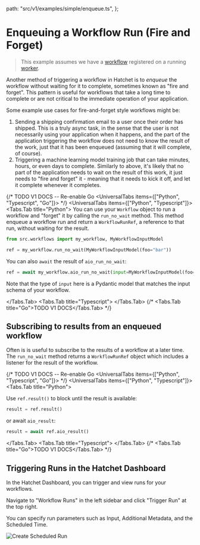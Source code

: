 
  path: "src/v1/examples/simple/enqueue.ts",
};


# Enqueuing a Workflow Run (Fire and Forget)

> This example assumes we have a [workflow](./basic-workflows.mdx) registered on a running [worker](./workers.mdx).

Another method of triggering a workflow in Hatchet is to _enqueue_ the workflow without waiting for it to complete, sometimes known as "fire and forget". This pattern is useful for workflows that take a long time to complete or are not critical to the immediate operation of your application.

Some example use cases for fire-and-forget style workflows might be:

1. Sending a shipping confirmation email to a user once their order has shipped. This is a truly async task, in the sense that the user is not necessarily using your application when it happens, and the part of the application triggering the workflow does not need to know the result of the work, just that it has been enqueued (assuming that it will complete, of course).
2. Triggering a machine learning model training job that can take minutes, hours, or even days to complete. Similarly to above, it's likely that no part of the application needs to wait on the result of this work, it just needs to "fire and forget" it - meaning that it needs to kick it off, and let it complete whenever it completes.

{/* TODO V1 DOCS -- Re-enable Go <UniversalTabs items={["Python", "Typescript", "Go"]}> */}
<UniversalTabs items={["Python", "Typescript"]}>
  <Tabs.Tab title="Python">
    You can use your `Workflow` object to run a workflow and "forget" it by calling the `run_no_wait` method. This method enqueue a workflow run and return a `WorkflowRunRef`, a reference to that run, without waiting for the result.

```python
from src.workflows import my_workflow, MyWorkflowInputModel

ref = my_workflow.run_no_wait(MyWorkflowInputModel(foo="bar"))
```

You can also `await` the result of `aio_run_no_wait`:

```python
ref = await my_workflow.aio_run_no_wait(input=MyWorkflowInputModel(foo="bar"))
```

Note that the type of `input` here is a Pydantic model that matches the input schema of your workflow.

  </Tabs.Tab>
  <Tabs.Tab title="Typescript">
    <GithubSnippet
      src={SimpleTs}
      target="Enqueuing a Workflow (Fire and Forget)"
    />
  </Tabs.Tab>
  {/* <Tabs.Tab title="Go">TODO V1 DOCS</Tabs.Tab> */}
</UniversalTabs>

## Subscribing to results from an enqueued workflow

Often is is useful to subscribe to the results of a workflow at a later time. The `run_no_wait` method returns a `WorkflowRunRef` object which includes a listener for the result of the workflow.

{/* TODO V1 DOCS -- Re-enable Go <UniversalTabs items={["Python", "Typescript", "Go"]}> */}
<UniversalTabs items={["Python", "Typescript"]}>
  <Tabs.Tab title="Python">

Use `ref.result()` to block until the result is available:

```python
result = ref.result()
```

or await `aio_result`:

```python
result = await ref.aio_result()
```

  </Tabs.Tab>
  <Tabs.Tab title="Typescript">
    <GithubSnippet src={SimpleTs} target="Subscribing to results" />
  </Tabs.Tab>
  {/* <Tabs.Tab title="Go">TODO V1 DOCS</Tabs.Tab> */}
</UniversalTabs>

## Triggering Runs in the Hatchet Dashboard

In the Hatchet Dashboard, you can trigger and view runs for your workflows.

Navigate to "Workflow Runs" in the left sidebar and click "Trigger Run" at the top right.

You can specify run parameters such as Input, Additional Metadata, and the Scheduled Time.

![Create Scheduled Run](../../public/schedule-dash.gif)
